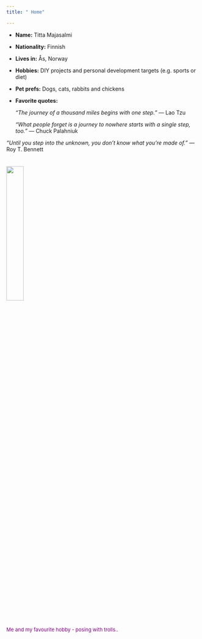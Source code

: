 ```yaml
---
title: " Home"

---
```


- __Name:__ Titta Majasalmi
- __Nationality:__ Finnish
- __Lives in:__ Ås, Norway
- __Hobbies:__ DIY projects and personal development targets (e.g. sports or diet)
- __Pet prefs:__ Dogs, cats, rabbits and chickens
- __Favorite quotes:__ 

   _"The journey of a thousand miles begins with one step."_ ― Lao Tzu
   
   _“What people forget is a journey to nowhere starts with a single step, too.”_ ― Chuck Palahniuk
   

_“Until you step into the unknown, you don’t know what you’re made of.”_ ― Roy T. Bennett
<br>
<br>

<h6><img  src="Figs/DSC_1016_circle3.png" width="30%"/></h6><font size="2" color="purple"> Me and my favourite hobby - posing with trolls..

<br/>
<br/>
